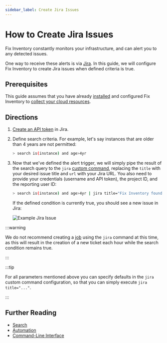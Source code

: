 ```yaml
---
sidebar_label: Create Jira Issues
---
```


# How to Create Jira Issues

Fix Inventory constantly monitors your infrastructure, and can alert you to any detected issues.

One way to receive these alerts is via [Jira](https://atlassian.com/software/jira). In this guide, we will configure Fix Inventory to create Jira issues when defined criteria is true.

## Prerequisites

This guide assumes that you have already [installed](../../../getting-started/install/index.mdx) and configured Fix Inventory to [collect your cloud resources](../../../getting-started/configure/index.mdx).

## Directions

1. [Create an API token](https://id.atlassian.com/manage-profile/security/api-tokens) in Jira.

2. Define search criteria. For example, let's say instances that are older than 4 years are not permitted:

   ```bash
   > search is(instance) and age>4yr
   ```

3. Now that we've defined the alert trigger, we will simply pipe the result of the search query to the `jira` [custom command](../../../reference/cli/index.mdx#custom-commands), replacing the `title` with your desired issue title and `url` with your Jira URL. You also need to provide your credentials (username and API token), the project ID, and the reporting user ID:

   ```bash
   > search is(instance) and age>4yr | jira title="Fix Inventory found something!" message="The following instances are older than 4 years:" url="https://your-domain.atlassian.net" username="you@your-team.com" token="xxxxxxxxx" project_id="12345" reporter_id="1111111111111"
   ```

   If the defined condition is currently true, you should see a new issue in Jira:

   ![Example Jira Issue](./img/resoto-jira-issue.png)

:::warning

We do not recommend creating a [job](../../../concepts/automation/index.mdx#jobs) using the `jira` command at this time, as this will result in the creation of a new ticket each hour while the search condition remains true.

:::

:::tip

For all parameters mentioned above you can specify defaults in the `jira` custom command configuration, so that you can simply execute `jira title="..."`.

:::

## Further Reading

- [Search](../../../reference/search/index.mdx)
- [Automation](../../../concepts/automation/index.mdx)
- [Command-Line Interface](../../../reference/cli/index.mdx)
